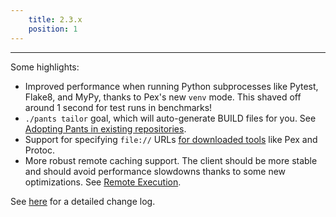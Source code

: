 ```yaml
---
    title: 2.3.x
    position: 1
---
```




---

Some highlights:

* Improved performance when running Python subprocesses like Pytest, Flake8, and MyPy, thanks to Pex's new `venv` mode. This shaved off around 1 second for test runs in benchmarks!
* `./pants tailor` goal, which will auto-generate BUILD files for you. See [Adopting Pants in existing repositories](doc:existing-repositories).
* Support for specifying `file://` URLs [for downloaded tools](https://github.com/pantsbuild/pants/pull/11499) like Pex and Protoc.
* More robust remote caching support. The client should be more stable and should avoid performance slowdowns thanks to some new optimizations. See [Remote Execution](doc:remote-execution).

See [here](https://github.com/pantsbuild/pants/blob/master/src/python/pants/notes/2.3.x.md) for a detailed change log.